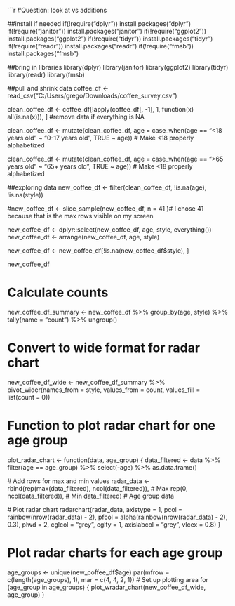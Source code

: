 ```r
#Question: look at vs additions

##install if needed
if(!require("dplyr")) install.packages("dplyr")
if(!require("janitor")) install.packages("janitor")
if(!require("ggplot2")) install.packages("ggplot2")
if(!require("tidyr")) install.packages("tidyr")
if(!require("readr")) install.packages("readr")
if(!require("fmsb")) install.packages("fmsb")

##bring in libraries
library(dplyr)
library(janitor)
library(ggplot2)
library(tidyr)
library(readr)
library(fmsb)

##pull and shrink data
coffee_df <- read_csv("C:/Users/grego/Downloads/coffee_survey.csv")

clean_coffee_df <- coffee_df[!apply(coffee_df[, -1], 1, function(x) all(is.na(x))), ] #remove data if everything is NA

clean_coffee_df <- mutate(clean_coffee_df, age = case_when(age == "<18 years old" ~ "0-17 years old", TRUE ~ age)) # Make <18 properly alphabetized

clean_coffee_df <- mutate(clean_coffee_df, age = case_when(age == ">65 years old" ~ "65+ years old", TRUE ~ age)) # Make <18 properly alphabetized

##exploring data
new_coffee_df <- filter(clean_coffee_df, !is.na(age), !is.na(style))

#new_coffee_df <- slice_sample(new_coffee_df, n = 41 )# I chose 41 because that is the max rows visible on my screen

new_coffee_df <- dplyr::select(new_coffee_df, age, style, everything())
new_coffee_df <- arrange(new_coffee_df, age, style)

new_coffee_df <- new_coffee_df[!is.na(new_coffee_df$style), ]

new_coffee_df







# Calculate counts
new_coffee_df_summary <- new_coffee_df %>%
  group_by(age, style) %>%
  tally(name = "count") %>%
  ungroup()

# Convert to wide format for radar chart
new_coffee_df_wide <- new_coffee_df_summary %>%
  pivot_wider(names_from = style, values_from = count, values_fill = list(count = 0))



# Function to plot radar chart for one age group
plot_radar_chart <- function(data, age_group) {
  data_filtered <- data %>%
    filter(age == age_group) %>%
    select(-age) %>%
    as.data.frame()
  
  # Add rows for max and min values
  radar_data <- rbind(rep(max(data_filtered), ncol(data_filtered)),  # Max
                      rep(0, ncol(data_filtered)),  # Min
                      data_filtered)  # Age group data

  # Plot radar chart
  radarchart(radar_data, axistype = 1, 
             pcol = rainbow(nrow(radar_data) - 2), 
             pfcol = alpha(rainbow(nrow(radar_data) - 2), 0.3), 
             plwd = 2, 
             cglcol = "grey", 
             cglty = 1, 
             axislabcol = "grey", 
             vlcex = 0.8)
}

# Plot radar charts for each age group
age_groups <- unique(new_coffee_df$age)
par(mfrow = c(length(age_groups), 1), mar = c(4, 4, 2, 1))  # Set up plotting area
for (age_group in age_groups) {
  plot_wradar_chart(new_coffee_df_wide, age_group)
}